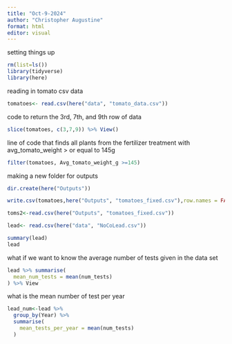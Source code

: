 ```yaml
---
title: "Oct-9-2024"
author: "Christopher Augustine"
format: html
editor: visual
---
```


setting things up

```r
rm(list=ls())
library(tidyverse)
library(here)
```

reading in tomato csv data

```r
tomatoes<- read.csv(here("data", "tomato_data.csv"))
```

code to return the 3rd, 7th, and 9th row of data

```r
slice(tomatoes, c(3,7,9)) %>% View()
```

line of code that finds all plants from the fertilizer treatment with avg_tomato_weight \> or equal to 145g

```r
filter(tomatoes, Avg_tomato_weight_g >=145)
```

making a new folder for outputs

```r
dir.create(here("Outputs"))
```

```r
write.csv(tomatoes,here("Outputs", "tomatoes_fixed.csv"),row.names = FALSE)
```

```r
toms2<-read.csv(here("Outputs", "tomatoes_fixed.csv"))
```

```r
lead<- read.csv(here("data", "NoCoLead.csv"))

```

```r
summary(lead)
lead
```
what if we want to know the average number of tests given in the data set 

```r
lead %>% summarise(
  mean_num_tests = mean(num_tests) 
) %>% View
```
what is the mean number of test per year 

```r
lead_num<-lead %>% 
  group_by(Year) %>% 
  summarise(
    mean_tests_per_year = mean(num_tests)
  )

  
```


